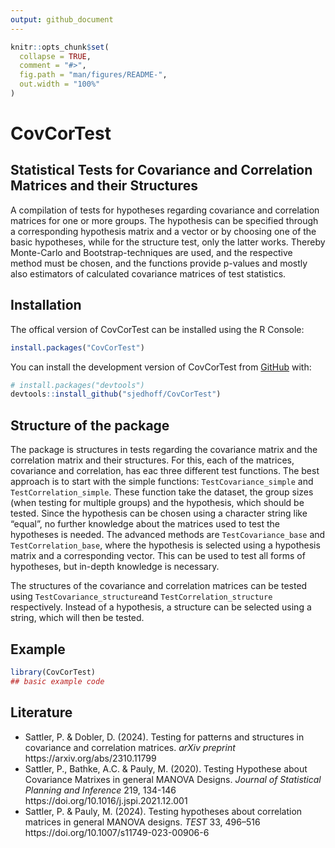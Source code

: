 ```yaml
---
output: github_document
---
```


<!-- README.md is generated from README.Rmd. Please edit that file -->

```r
knitr::opts_chunk$set(
  collapse = TRUE,
  comment = "#>",
  fig.path = "man/figures/README-",
  out.width = "100%"
)
```

# CovCorTest
## Statistical Tests for Covariance and Correlation Matrices and their Structures

<!-- badges: start -->
<!-- badges: end -->

A compilation of tests for hypotheses regarding covariance and correlation matrices for one or more groups. The hypothesis can be specified through a corresponding hypothesis matrix and a vector or by choosing one of the basic hypotheses, while for the structure test, only the latter works. Thereby Monte-Carlo and Bootstrap-techniques are used, and the respective method must be chosen, and the functions provide p-values and mostly also estimators of calculated covariance matrices of test statistics.

## Installation

The offical version of CovCorTest can be installed using the R Console:
```r
install.packages("CovCorTest")
```

You can install the development version of CovCorTest from [GitHub](https://github.com/) with:

```r
# install.packages("devtools")
devtools::install_github("sjedhoff/CovCorTest")
```

## Structure of the package

The package is structures in tests regarding the covariance matrix and the correlation matrix and their structures. For this, each of the matrices, covariance and correlation, has eac three different test functions.
The best approach is to start with the simple functions: `TestCovariance_simple` and `TestCorrelation_simple`. These function take the dataset, the group sizes (when testing for multiple groups) and the hypothesis, which should be tested. Since the hypothesis can be chosen using a character string like "equal", no further knowledge about the matrices used to test the hypotheses is needed.
The advanced methods are `TestCovariance_base` and `TestCorrelation_base`, where the hypothesis is selected using a hypothesis matrix and a corresponding vector. This can be used to test all forms of hypotheses, but in-depth knowledge is necessary. 

The structures of the covariance and correlation matrices can be tested using `TestCovariance_structure`and `TestCorrelation_structure` respectively. Instead of a hypothesis, a structure can be selected using a string, which will then be tested.

## Example

```r
library(CovCorTest)
## basic example code
```


## Literature

- Sattler, P. & Dobler, D. (2024). Testing for patterns and structures in covariance and correlation matrices. <em>arXiv preprint</em> https://arxiv.org/abs/2310.11799
- Sattler, P., Bathke, A.C. & Pauly, M. (2020). Testing Hypothese about Covariance Matrixes in general MANOVA Designs. <em>Journal of Statistical Planning and Inference</em> 219, 134-146 https://doi.org/10.1016/j.jspi.2021.12.001
- Sattler, P. & Pauly, M. (2024). Testing hypotheses about correlation matrices in general MANOVA designs. <em>TEST</em> 33, 496–516 https://doi.org/10.1007/s11749-023-00906-6


